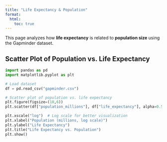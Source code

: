 ```yaml
---
title: "Life Expectancy & Population"
format:
  html:
    toc: true
---
```


This page analyzes how **life expectancy** is related to **population size** using the Gapminder dataset.

## Scatter Plot of Population vs. Life Expectancy  

```python
import pandas as pd
import matplotlib.pyplot as plt

# Load dataset
df = pd.read_csv("gapminder.csv")

# Scatter plot of population vs. life expectancy
plt.figure(figsize=(10,6))
plt.scatter(df["population_millions"], df["life_expectancy"], alpha=0.5)

plt.xscale("log")  # Log scale for better visualization
plt.xlabel("Population (millions, log scale)")
plt.ylabel("Life Expectancy")
plt.title("Life Expectancy vs. Population")
plt.show()
```